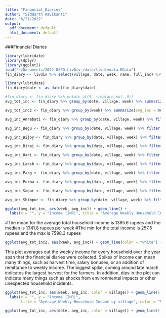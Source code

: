 ```yaml
---
title: "Financial_Diaries"
author: "Siddarth Ravikanti"
date: "6/21/2022"
output:
  pdf_document: default
  html_document: default
---
```


###Financial Diaries

```r
library(lubridate)
library(dplyr)
library(ggplot2)
load("~/Documents/2022-DSPG-LivDiv-/data/livdivdata.RData")
fin_diary <- livdiv %>% select(village, date, week, name, full_inc) %>% arrange(week, village) %>% group_by(week) 

library(lubridate)
fin_diary$date <- as_date(fin_diary$date)

#fin_diary <- fin_diary %>% mutate_at(5, ~replace_na(.,0))
avg_tot_inc <- fin_diary %>% group_by(date, village, week) %>% summarize(avg_inc = mean(full_inc, na.rm = TRUE))

avg_tot_inc2 <- fin_diary %>% group_by(week) %>% summarize(avg_inc = mean(full_inc, na.rm = TRUE))

avg_inc_Amrabati <- fin_diary %>% group_by(date, village, week) %>% filter(village == "Amrabati") %>% summarize(avg_inc = mean(full_inc, na.rm = TRUE))

avg_inc_Begu <- fin_diary %>% group_by(date, village, week) %>% filter(village == "Beguakhali") %>% summarize(avg_inc = mean(full_inc, na.rm = TRUE))

avg_inc_Bijoy <- fin_diary %>% group_by(date, village, week) %>% filter(village == "Bijoynagar") %>% summarize(avg_inc = mean(full_inc, na.rm = TRUE))

avg_inc_Biraj <- fin_diary %>% group_by(date, village, week) %>% filter(village == "Birajnagar") %>% summarize(avg_inc = mean(full_inc, na.rm = TRUE))

avg_inc_Hari <- fin_diary %>% group_by(date, village, week) %>% filter(village == "Haridaskati Samsernagar") %>% summarize(avg_inc = mean(full_inc, na.rm = TRUE))

avg_inc_Laksh <- fin_diary %>% group_by(date, village, week) %>% filter(village == "Lakshmi Janardanpur") %>% summarize(avg_inc = mean(full_inc, na.rm = TRUE))

avg_inc_Parg <- fin_diary %>% group_by(date, village, week) %>% filter(village == "Pargumti") %>% summarize(avg_inc = mean(full_inc, na.rm = TRUE))

avg_inc_Purba <- fin_diary %>% group_by(date, village, week) %>% filter(village == "Purba Dwarokapur") %>% summarize(avg_inc = mean(full_inc, na.rm = TRUE))

avg_inc_Sagar <- fin_diary %>% group_by(date, village, week) %>% filter(village == "Sagar") %>% summarize(avg_inc = mean(full_inc, na.rm = TRUE))

avg_inc_Shibpur <- fin_diary %>% group_by(date, village, week) %>% filter(village == "Shibpur") %>% summarize(avg_inc = mean(full_inc, na.rm = TRUE))

```

```r
ggplot(avg_tot_inc, aes(week, avg_inc)) + geom_line() +
  labs(x = "", y = "Income (INR)", title = "Average Weekly Household Income")
```


#The mean for the average total household income is 1395.6 rupees and the median is 1341.8 rupees per week
#The min for the total income is 257.5 rupees and the max is 7598.3 rupees
```r
ggplot(avg_tot_inc2, aes(week, avg_inc)) + geom_line(color = "white") + labs(x = "", y = "Income (INR)", title = "Weekly Household Income") + scale_x_discrete(breaks = c(10,20,30,40), labels = c("January 2019", "April 2019", "July 2019", "October 2019"), limits = 10:40) + theme_dark()
```
This plot averages out the weekly income for every household over the year span that the financial diaries were collected. Spikes of income can mean many things, such as harvest time, salary bonuses, or an addition of remittance to weekly income. The biggest spike, coming around late march indicates the largest harvest for the farmers. In addition, dips in the plot can indicate many things such as shocks from environmental impacts or other unexpected household incidents. 


```r
ggplot(avg_tot_inc, aes(week, avg_inc, color = village)) + geom_line() + 
  labs(x = "", y = "Income (INR)", 
       title = "Average Weekly Household Income by village", color = "Village")

```


```r
ggplot(avg_tot_inc, aes(date, avg_inc, color = village)) + geom_line() + labs(x = "", y = "Income (INR)", title = "Average Weekly Household Income by village", color = "Village") 
```

